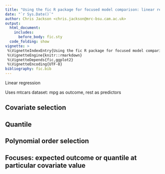```yaml
---
title: "Using the fic R package for focused model comparison: linear regression"
date: "`r Sys.Date()`"
author: Chris Jackson <chris.jackson@mrc-bsu.cam.ac.uk>
output: 
  html_document: 
    includes:
      before_body: fic.sty
  code_folding: show
vignette: >
 %\VignetteIndexEntry{Using the fic R package for focused model comparison: linear regression}
 %\VignetteEngine{knitr::rmarkdown}
 %\VignetteDepends{fic,ggplot2}
 %\VignetteEncoding{UTF-8}
bibliography: fic.bib
---
```



Linear regression 

Uses mtcars dataset: mpg as outcome, rest as predictors 



## Covariate selection 

## Quantile 

## Polynomial order selection 


## Focuses: expected outcome or quantile at particular covariate value
